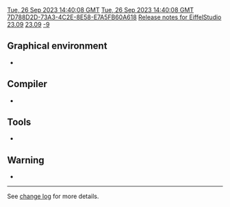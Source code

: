 [[Property:modification_date|Tue, 26 Sep 2023 14:40:08 GMT]]
[[Property:publication_date|Tue, 26 Sep 2023 14:40:08 GMT]]
[[Property:uuid|7D788D2D-73A3-4C2E-8E58-E7A5FB60A618]]
[[Property:title|Release notes for EiffelStudio 23.09]]
[[Property:link_title|23.09]]
[[Property:weight|-9]]

==Graphical environment==
* 

==Compiler==
* 
==Tools==
* 

== Warning ==
*

----

See [https://dev.eiffel.com/EiffelStudio_23.09_Releases change log] for more details.
